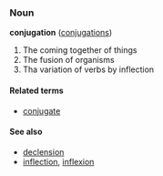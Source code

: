 ===Noun===
'''conjugation''' ([[conjugations]])
#The coming together of things
#The fusion of organisms
#Tha variation of verbs by inflection
====Related terms====
*[[conjugate]]

====See also====
*[[declension]]
*[[inflection]], [[inflexion]]